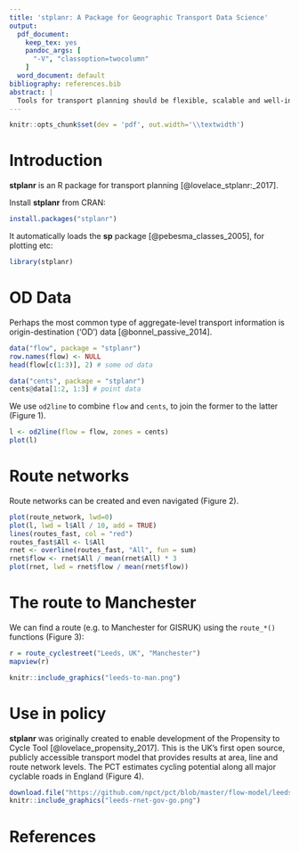 ```yaml
---
title: 'stplanr: A Package for Geographic Transport Data Science'
output:
  pdf_document:
    keep_tex: yes
    pandoc_args: [
      "-V", "classoption=twocolumn"
    ]
  word_document: default
bibliography: references.bib
abstract: |
  Tools for transport planning should be flexible, scalable and well-integrated with geographic data. **stplanr** meets each of these criteria by providing functionality commonly needed for transport planning in R, with an emphasis on spatial transport data. Reproducible code - https://github.com/ropensci/stplanr.
---
```


```r
knitr::opts_chunk$set(dev = 'pdf', out.width='\\textwidth')
```

# Introduction

**stplanr** is an R package for transport planning [@lovelace_stplanr:_2017].

Install **stplanr** from CRAN:

```r
install.packages("stplanr")
```

It automatically loads the **sp** package [@pebesma_classes_2005], for plotting etc:

```r
library(stplanr)
```

# OD Data

Perhaps the most common type of aggregate-level transport information is origin-destination ('OD') data [@bonnel_passive_2014].
  

```r
data("flow", package = "stplanr")
row.names(flow) <- NULL
head(flow[c(1:3)], 2) # some od data
```

```r
data("cents", package = "stplanr")
cents@data[1:2, 1:3] # point data
```

We use `od2line` to combine `flow` and `cents`, to join
the former to the latter (Figure 1). 

```r
l <- od2line(flow = flow, zones = cents)
plot(l)
```

# Route networks

Route networks can be created and even navigated (Figure 2).

```r
plot(route_network, lwd=0)
plot(l, lwd = l$All / 10, add = TRUE)
lines(routes_fast, col = "red")
routes_fast$All <- l$All
rnet <- overline(routes_fast, "All", fun = sum)
rnet$flow <- rnet$All / mean(rnet$All) * 3
plot(rnet, lwd = rnet$flow / mean(rnet$flow))
```

# The route to Manchester

We can find a route (e.g. to Manchester for GISRUK) using the `route_*()` functions (Figure 3):

```r
r = route_cyclestreet("Leeds, UK", "Manchester")
mapview(r)
```

```r
knitr::include_graphics("leeds-to-man.png")
```

# Use in policy

**stplanr** was originally created to enable development of the Propensity to Cycle Tool [@lovelace_propensity_2017].
This is the UK's first open source, publicly accessible transport model that provides results at area, line and route network levels.
The PCT estimates cycling potential along all major cyclable roads in England (Figure 4).

```r
download.file("https://github.com/npct/pct/blob/master/flow-model/leeds-rnet-gov-go.png?raw=true", destfile = "leeds-rnet-gov-go.png")
knitr::include_graphics("leeds-rnet-gov-go.png")

```




# References
